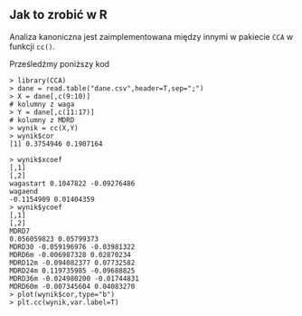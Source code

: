 ## Jak to zrobić w R {#part_54}

Analiza kanoniczna jest zaimplementowana między innymi w pakiecie `CCA` w funkcji `cc()`.

Prześledźmy poniższy kod

```
> library(CCA)
> dane = read.table("dane.csv",header=T,sep=";")
> X = dane[,c(9:10)]
# kolumny z waga
> Y = dane[,c(11:17)]
# kolumny z MDRD
> wynik = cc(X,Y)
> wynik$cor
[1] 0.3754946 0.1907164
```

```
> wynik$xcoef
[,1]
[,2]
wagastart 0.1047822 -0.09276486
wagaend
-0.1154909 0.01404359
> wynik$ycoef
[,1]
[,2]
MDRD7
0.056059823 0.05799373
MDRD30 -0.059196976 -0.03981322
MDRD6m -0.006987328 0.02870234
MDRD12m -0.094082377 0.07732582
MDRD24m 0.119735985 -0.09688825
MDRD36m -0.024980200 -0.01744831
MDRD60m -0.007345604 0.04083270
> plot(wynik$cor,type="b")
> plt.cc(wynik,var.label=T)
```